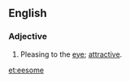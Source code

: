 ==English==

===Adjective===
{{en-adj}}

# {{label|en|obsolete}} Pleasing to the [[eye]]; [[attractive]].

[[et:eesome]]
